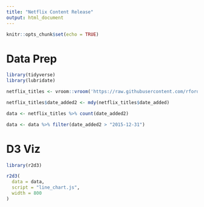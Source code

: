 ```yaml
---
title: "Netflix Content Release"
output: html_document
---
```


```r
knitr::opts_chunk$set(echo = TRUE)
```

# Data Prep


```r
library(tidyverse)
library(lubridate)

netflix_titles <- vroom::vroom('https://raw.githubusercontent.com/rfordatascience/tidytuesday/master/data/2021/2021-04-20/netflix_titles.csv')

netflix_titles$date_added2 <- mdy(netflix_titles$date_added)

data <- netflix_titles %>% count(date_added2)

data <- data %>% filter(date_added2 > "2015-12-31")

```

# D3 Viz


```r
library(r2d3)

r2d3(
  data = data, 
  script = "line_chart.js", 
  width = 800
)
```

